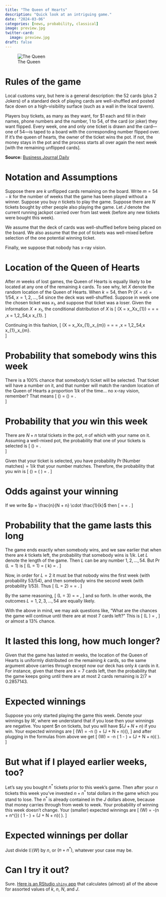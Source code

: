 ```yaml
---
title: "The Queen of Hearts"
description: "Quick look at an intriguing game."
date: "2024-03-06"
categories: [news, probability, classical]
image: preview.jpg
twitter-card: 
  image: preview.jpg
draft: false
---
```


![The Queen](preview.jpg "The Queen of Hearts"){.preview-image}

# Rules of the game

Local customs vary, but here is a general description: the 52 cards (plus 2 Jokers) of a standard deck of playing cards are well-shuffled and posted face down on a high-visibility surface (such as a wall in the local tavern).

Players buy tickets, as many as they want, for \$1 each and fill in their names, phone numbers and the number, 1 to 54, of the card (or joker) they want flipped. Every week, one and only one ticket is drawn and the card---one of 54---is taped to a board with the corresponding number flipped over. If it’s the queen of hearts, the owner of the ticket wins the pot. If not, the money stays in the pot and the process starts all over again the next week \[with the remaining unflipped cards\].

**Source:** [Business Journal Daily](http://businessjournaldaily.com/barry-dyngles-finds-queen-of-hearts-quite-a-draw/)

# Notation and Assumptions

Suppose there are $k$ unflipped cards remaining on the board. Write $m = 54 - k$ for the number of weeks that the game has been played without a winner. Suppose you buy $n$ tickets to play the game. Suppose there are $N$ tickets bought by other people also playing the game. Let $J$ denote the current running jackpot carried over from last week (before any new tickets were bought this week).

We assume that the deck of cards was well-shuffled before being placed on the board. We also assume that the pot of tickets was well-mixed before selection of the one potential winning ticket.

Finally, we suppose that nobody has x-ray vision.

# Location of the Queen of Hearts

After $m$ weeks of lost games, the Queen of Hearts is equally likely to be located at any one of the remaining $k$ cards. To see why, let $X$ denote the random location of the Queen of Hearts. When $k = 54$, then $\Pr(X=x) = 1/54$, $x = 1,2,\ldots,54$ since the deck was well-shuffled. Suppose in week one the chosen ticket was $x_{1}$, and suppose that ticket was a loser. Given the information $X \neq x_{1}$, the conditional distribution of $X$ is 
\[ 
\Pr(X = x,\vert,X\neq x_{1}) = \frac{\Pr(X = x)}{\Pr(X \neq x_{1})} = \frac{1/54}{53/54} = \frac{1}{53},\quad x = 1,2,\ldots,54,\quad x \neq x_{1}.
\]

Continuing in this fashion, 
\[ 
\Pr(X = x,\vert,X\neq x_{1},\ldots,x_{m}) = \frac{\Pr(X = x)}{\Pr(X \neq x_{1},\ldots,x_{m})} = \frac{1/54}{(54 - m)/54} = \frac{1}{k},\quad x = 1,2,\ldots,54,\quad x \neq x_{1},\ldots,x_{m}.\
\]

# Probability that somebody wins this week

There is a 100% chance that somebody's ticket will be selected. That ticket will have a number on it, and that number will match the random location of the Queen of Hearts a proportion $1/k$ of the time$\ldots$ no x-ray vision, remember? That means \[ \Pr(\text{Somebody wins}) = \Pr(\text{Number matches}) = \frac{1}{k}.\
\]

# Probability that *you* win this week

There are $N + n$ total tickets in the pot, $n$ of which with your name on it. Assuming a well-mixed pot, the probability that one of your tickets is selected is 
\[ 
\Pr(\text{Your ticket selected}) = \frac{n}{N + n}.\
\]

Given that your ticket is selected, you have probability $\Pr(\text{Number matches}) = 1/k$ that your number matches. Therefore, the probability that you win is 
\[ 
\Pr(\text{You win}) = \Pr(\text{Your ticket selected} \cap \text{Number matches}) = \frac{n}{k(N + n)}.
\]

# Odds against your winning

If we write $p = \frac{n}{N + n} \cdot \frac{1}{k}$ then 
\[
\text{Odds against you} = \frac{1 - p}{p} = \frac{kN + (k - 1)n}{n}.
\]

# Probability that the game lasts this long

The game ends exactly when somebody wins, and we saw earlier that when there are $k$ tickets left, the probability that somebody wins is $1/k$. Let $L$ denote the length of the game. Then $L$ can be any number $1,2,\ldots,54$. But $\Pr(L = 1)$ is 
\[ 
\Pr(L = 1) = \Pr( \text{Somebody wins when }k\text{ is 54}) = \frac{1}{54}.
\]

Now, in order for $L = 2$ it must be that nobody wins the first week (with probability $53/54$), and then somebody wins the second week (with probability $1/53$). Thus 
\[
\Pr(L = 2) = \frac{53}{54}\cdot \frac{1}{53} = \frac{1}{54}. 
\]

By the same reasoning, 
\[
\Pr(L = 3) = \frac{53}{54}\cdot \frac{52}{53} \cdot \frac{1}{52} = \frac{1}{54}, 
\]
and so forth. In other words, the outcomes $L = 1,2,3,\ldots,54$ are equally likely.

With the above in mind, we may ask questions like, "What are the chances the game will continue until there are at most 7 cards left?" This is 
\[
\Pr(L \geq 48) = \frac{7}{54} \approx 0.1296296,
\] 
or almost a 13% chance.

# It lasted this long, how much longer?

Given that the game has lasted $m$ weeks, the location of the Queen of Hearts is uniformly distributed on the remaining $k$ cards, so the same argument above carries through except now our deck has only $k$ cards in it. For instance, given that there are $k = 7$ cards left, then the probability that the game keeps going until there are at most 2 cards remaining is 
$2/7 \approx 0.2857143$.

# Expected winnings

Suppose you only started playing the game this week. Denote your winnings by $W$, where we understand that if you lose then your winnings are negative. You spent $\$n$ on tickets, but you will have $\$(J + N + n)$ if you win. Your expected winnings are 
\[ 
\mathbb{E}(W) = -n \Pr(\text{Lose}) + (J + N + n)\Pr(\text{Win}), 
\] 
and after plugging in the formulas from above we get 
\[
\mathbb{E}(W) = -n \left( 1 - \frac{n}{k(N + n)}\right) + (J + N + n)\left( \frac{n}{k(N + n)} \right).
\]

# But what if I played earlier weeks, too?

Let's say you bought $n^{\ast}$ tickets prior to this week's game. Then after your $n$ tickets this week you've invested $n + n^{\ast}$ total dollars in the game which you stand to lose. The $n^{\ast}$ is already contained in the $J$ dollars above, because that money carries through from week to week. Your probability of winning this week doesn't change. Your (smaller) expected winnings are 
\[
\mathbb{E}(W) = -(n + n\^{\ast}) \left( 1 - \frac{n}{k(N + n)}\right) + (J + N + n)\left( \frac{n}{k(N + n)} \right).
\]

# Expected winnings per dollar

Just divide $\mathbb{E}(W)$ by $n$, or $(n + n^{\ast})$, whatever your case may be.

# Can I try it out?

Sure. [Here is an RStudio `shiny` app](https://github.com/gjkerns/queenOfHearts) that calculates (almost) all of the above for assorted values of $k$, $n$, $N$, and $J$.
